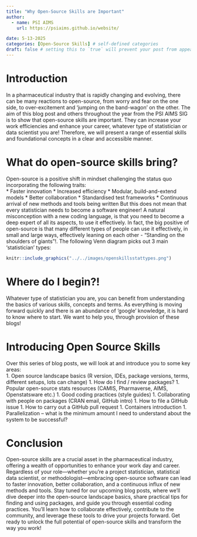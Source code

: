 ```yaml
---
title: "Why Open-Source Skills are Important"
author:
  - name: PSI AIMS
    url: https://psiaims.github.io/website/

date: 5-13-2025
categories: [Open-Source Skills] # self-defined categories
draft: false # setting this to `true` will prevent your post from appearing on your listing page until you're ready!
---
```


# Introduction
In a pharmaceutical industry that is rapidly changing and evolving, there can be many reactions to open-source, from worry and fear on the one side, to over-excitement and ‘jumping on the band-wagon' on the other.
The aim of this blog post and others throughout the year from the PSI AIMS SIG is to show that open-source skills are important. They can increase your work efficiencies and enhance your career, whatever type of statistician or data scientist you are!  Therefore, we will present a range of essential skills and foundational concepts in a clear and accessible manner.

# What do open-source skills bring?
Open-source is a positive shift in mindset challenging the status quo incorporating the following traits:<br>
*	Faster innovation
*	Increased efficiency
*	Modular, build-and-extend models
*	Better collaboration
*	Standardised test frameworks
*	Continuous arrival of new methods and tools being written
But this does not mean that every statistician needs to become a software engineer! 
A natural misconception with a new coding language, is that you need to become a deep expert of all its aspects, to use it effectively. In fact, the big positive of open-source is that many different types of people can use it effectively, in small and large ways, effectively leaning on each other - “Standing on the shoulders of giants”!. The following Venn diagram picks out 3 main ‘statistician’ types:

```r
knitr::include_graphics("../../images/openskillsstattypes.png")
```

# Where do I begin?!
Whatever type of statistician you are, you can benefit from understanding the basics of various skills, concepts and terms. As everything is moving forward quickly and there is an abundance of ‘google’ knowledge, it is hard to know where to start. We want to help you, through provision of these blogs!

# Introducing Open Source Skills
Over this series of blog posts, we will look at and introduce you to some key areas:<br>
1. Open source landscape basics (R version, IDEs, package versions, terms, different setups, lots can change)
1. How do I find / review packages?
1. Popular open-source stats resources (CAMIS, Pharmaverse, AIMS, Openstatsware etc.)
1. Good coding practices (style guides)
1. Collaborating with people on packages (CRAN email, GitHub intro)
1. How to file a GitHub issue
1. How to carry out a GitHub pull request
1. Containers introduction
1. Parallelization – what is the minimum amount I need to understand about the system to be successful?

# Conclusion
Open-source skills are a crucial asset in the pharmaceutical industry, offering a wealth of opportunities to enhance your work day and career. Regardless of your role—whether you're a project statistician, statistical data scientist, or methodologist—embracing open-source software can lead to faster innovation, better collaboration, and a continuous influx of new methods and tools.
Stay tuned for our upcoming blog posts, where we'll dive deeper into the open-source landscape basics, share practical tips for finding and using packages, and guide you through essential coding practices. You'll learn how to collaborate effectively, contribute to the community, and leverage these tools to drive your projects forward. Get ready to unlock the full potential of open-source skills and transform the way you work! 

